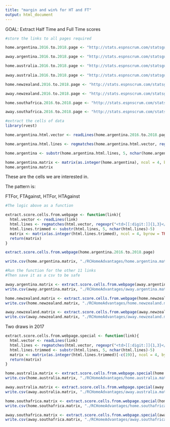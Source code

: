 ```yaml
---
title: "margin and win% for HT and FT"
output: html_document
---
```


GOAL:
Extract Half Time and Full Time scores

```r
#store the links to all pages required

home.argentina.2016.to.2018.page <- "http://stats.espnscrum.com/statsguru/rugby/stats/index.html?class=1;filter=advanced;home_or_away=1;orderby=date;size=200;spanmax2=31+Dec+2018;spanmin2=1+Jan+2016;spanval2=span;team=10;template=results;trophy=27;type=team;view=results"

away.argentina.2016.to.2018.page <- "http://stats.espnscrum.com/statsguru/rugby/stats/index.html?class=1;filter=advanced;home_or_away=2;orderby=date;size=200;spanmax1=31+Dec+2018;spanmin1=1+Jan+2016;spanval1=span;team=10;template=results;trophy=27;type=team;view=results"

home.australia.2016.to.2018.page <- "http://stats.espnscrum.com/statsguru/rugby/stats/index.html?class=1;filter=advanced;home_or_away=1;orderby=date;size=200;spanmax1=31+Dec+2018;spanmin1=1+Jan+2016;spanval1=span;team=6;template=results;trophy=27;type=team;view=results"
  
away.australia.2016.to.2018.page <- "http://stats.espnscrum.com/statsguru/rugby/stats/index.html?class=1;filter=advanced;home_or_away=2;orderby=date;size=200;spanmax1=31+Dec+2018;spanmin1=1+Jan+2016;spanval1=span;team=6;template=results;trophy=27;type=team;view=results"

home.newzealand.2016.to.2018.page <- "http://stats.espnscrum.com/statsguru/rugby/stats/index.html?class=1;filter=advanced;home_or_away=1;orderby=date;size=200;spanmax1=31+Dec+2018;spanmin1=1+Jan+2016;spanval1=span;team=8;template=results;trophy=27;type=team;view=results"

away.newzealand.2016.to.2018.page <- "http://stats.espnscrum.com/statsguru/rugby/stats/index.html?class=1;filter=advanced;home_or_away=2;orderby=date;size=200;spanmax1=31+Dec+2018;spanmin1=1+Jan+2016;spanval1=span;team=8;template=results;trophy=27;type=team;view=results"

home.southafrica.2016.to.2018.page <- "http://stats.espnscrum.com/statsguru/rugby/stats/index.html?class=1;filter=advanced;home_or_away=1;orderby=date;size=200;spanmax1=31+Dec+2018;spanmin1=1+Jan+2016;spanval1=span;team=5;template=results;trophy=27;type=team;view=results"

away.southafrica.2016.to.2018.page <- "http://stats.espnscrum.com/statsguru/rugby/stats/index.html?class=1;filter=advanced;home_or_away=2;orderby=date;size=200;spanmax1=31+Dec+2018;spanmin1=1+Jan+2016;spanval1=span;team=5;template=results;trophy=27;type=team;view=results"
```

```r
#extract the cells of data
library(rvest)

home.argentina.html.vector <- readLines(home.argentina.2016.to.2018.page)

home.argentina.html.lines <- regmatches(home.argentina.html.vector, regexpr("<td>[[:digit:]]{1,3}</td>", home.argentina.html.vector))

home.argentina <- substr(home.argentina.html.lines, 5, nchar(home.argentina.html.lines)-5)

home.argentina.matrix <- matrix(as.integer(home.argentina), ncol = 4, byrow = TRUE)
home.argentina.matrix
```

These are the cells we are interested in.

The pattern is:

FTFor, FTAgainst, HTFor, HTAgainst

```r
#The logic above as a function

extract.score.cells.from.webpage <- function(link){
  html.vector <- readLines(link)
  html.lines <- regmatches(html.vector, regexpr("<td>[[:digit:]]{1,3}</td>", html.vector))
  html.lines.trimmed <- substr(html.lines, 5, nchar(html.lines)-5)
  matrix <- matrix(as.integer(html.lines.trimmed), ncol = 4, byrow = TRUE)
  return(matrix)
}

extract.score.cells.from.webpage(home.argentina.2016.to.2018.page)
```

```r
write.csv(home.argentina.matrix, "./RCHomeAdvantages/home.argentina.matrix.csv")

#Run the function for the other 11 links
#Then save it as a csv to be safe

away.argentina.matrix <- extract.score.cells.from.webpage(away.argentina.2016.to.2018.page)
write.csv(away.argentina.matrix, "./RCHomeAdvantages/away.argentina.matrix.csv")

home.newzealand.matrix <- extract.score.cells.from.webpage(home.newzealand.2016.to.2018.page)
write.csv(home.newzealand.matrix, "./RCHomeAdvantages/home.newzealand.matrix.csv")

away.newzealand.matrix <- extract.score.cells.from.webpage(away.newzealand.2016.to.2018.page)
write.csv(away.newzealand.matrix, "./RCHomeAdvantages/away.newzealand.matrix.csv")
```

Two draws in 2017

```r
extract.score.cells.from.webpage.special <- function(link){
  html.vector <- readLines(link)
  html.lines <- regmatches(html.vector, regexpr("<td>[[:digit:]]{1,3}</td>", html.vector))
  html.lines.trimmed <- substr(html.lines, 5, nchar(html.lines)-5)
  matrix <- matrix(as.integer(html.lines.trimmed)[-c(19)], ncol = 4, byrow = TRUE) #HARD CODING
  return(matrix)
}

home.australia.matrix <- extract.score.cells.from.webpage.special(home.australia.2016.to.2018.page)
write.csv(home.australia.matrix, "./RCHomeAdvantages/home.australia.matrix.csv")

away.australia.matrix <- extract.score.cells.from.webpage.special(away.australia.2016.to.2018.page)
write.csv(away.australia.matrix, "./RCHomeAdvantages/away.australia.matrix.csv")

home.southafrica.matrix <- extract.score.cells.from.webpage.special(home.southafrica.2016.to.2018.page)
write.csv(home.southafrica.matrix, "./RCHomeAdvantages/home.southafrica.matrix.csv")

away.southafrica.matrix <- extract.score.cells.from.webpage.special(away.southafrica.2016.to.2018.page)
write.csv(away.southafrica.matrix, "./RCHomeAdvantages/away.southafrica.matrix.csv")
```